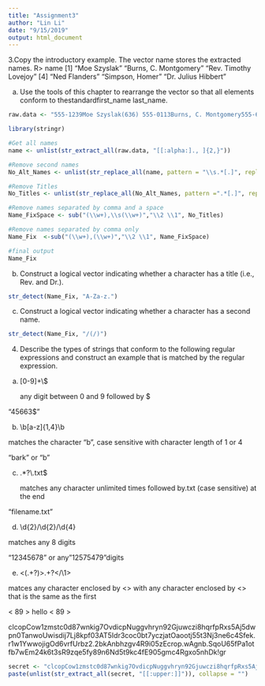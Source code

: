 ```yaml
---
title: "Assignment3"
author: "Lin Li"
date: "9/15/2019"
output: html_document
---
```



3.Copy the introductory example. The vector name stores the extracted names.
     R> name
     [1] "Moe Szyslak"       "Burns, C. Montgomery" "Rev. Timothy Lovejoy"
     [4] "Ned Flanders"      "Simpson, Homer"       "Dr. Julius Hibbert"

(a) Use the tools of this chapter to rearrange the vector so that all elements conform to thestandardfirst_name last_name.
```r
raw.data <- "555-1239Moe Szyslak(636) 555-0113Burns, C. Montgomery555-6542Rev. Timothy Lovejoy555 8904Ned Flanders636-555-3226Simpson,Homer5553642Dr. Julius Hibbert"

library(stringr)

#Get all names
name <- unlist(str_extract_all(raw.data, "[[:alpha:]., ]{2,}"))

#Remove second names
No_Alt_Names <- unlist(str_replace_all(name, pattern = "\\s.*[.]", replacement =""))

#Remove Titles
No_Titles <- unlist(str_replace_all(No_Alt_Names, pattern =".*[.]", replacement =""))

#Remove names separated by comma and a space
Name_FixSpace <- sub("(\\w+),\\s(\\w+)","\\2 \\1", No_Titles)

#Remove names separated by comma only
Name_Fix  <-sub("(\\w+),(\\w+)","\\2 \\1", Name_FixSpace)

#final output
Name_Fix
```

(b) Construct a logical vector indicating whether a character has a title (i.e., Rev. and Dr.).

```r
str_detect(Name_Fix, "A-Za-z.")
```

(c) Construct a logical vector indicating whether a character has a second name.

```r
str_detect(Name_Fix, "/(/)")
```


4. Describe the types of strings that conform to the following regular expressions and construct an example that is matched by the regular expression.

(a) [0-9]+\\$ 

    any digit between 0 and 9 followed by $

   "45663$"

(b) \\b[a-z]{1,4}\\b

   matches the character "b", case sensitive with character length of 1 or 4

   "bark" or "b"

(c) .*?\\.txt$

    matches any character unlimited times followed by.txt (case sensitive) at the end

   "filename.txt"

(d) \\d{2}/\\d{2}/\\d{4}

   matches any 8 digits

   "12345678" or any"12575479"digits

(e) <(.+?)>.+?</\\1>

   matces any character enclosed by <> with any character enclosed by <> that is the same as the first

  &lt; 89 &gt; hello &lt; 89 &gt;
  
  
clcopCow1zmstc0d87wnkig7OvdicpNuggvhryn92Gjuwczi8hqrfpRxs5Aj5dwpn0TanwoUwisdij7Lj8kpf03AT5Idr3coc0bt7yczjatOaootj55t3Nj3ne6c4Sfek.r1w1YwwojigOd6vrfUrbz2.2bkAnbhzgv4R9i05zEcrop.wAgnb.SqoU65fPa1otfb7wEm24k6t3sR9zqe5fy89n6Nd5t9kc4fE905gmc4Rgxo5nhDk!gr
```r
secret <- "clcopCow1zmstc0d87wnkig7OvdicpNuggvhryn92Gjuwczi8hqrfpRxs5Aj5dwpn0TanwoUwisdij7Lj8kpf03AT5Idr3coc0bt7yczjatOaootj55t3Nj3ne6c4Sfek.r1w1YwwojigOd6vrfUrbz2.2bkAnbhzgv4R9i05zEcrop.wAgnb.SqoU65fPa1otfb7wEm24k6t3sR9zqe5fy89n6Nd5t9kc4fE905gmc4Rgxo5nhDk!gr"
paste(unlist(str_extract_all(secret, "[[:upper:]]")), collapse = "")

```

